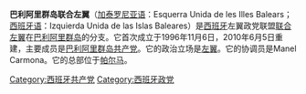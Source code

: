 {{expand|time=2015-10-01T01:59:24+00:00}}
{{unreferenced|time=2015-10-01T01:59:24+00:00}}
'''巴利阿里群岛联合左翼'''（[[加泰罗尼亚语|加泰罗尼亚语]]：Esquerra Unida de les Illes Balears；[[西班牙语|西班牙语]]：Izquierda Unida de las Islas Baleares）是[[西班牙|西班牙]]左翼政党联盟[[联合左翼_(西班牙)|联合左翼]]在[[巴利阿里群岛|巴利阿里群岛]]的分支。它首次成立于1996年11月6日，2010年6月5日重建，主要成员是[[巴利阿里群岛共产党|巴利阿里群岛共产党]]。它的政治立场是[[左翼|左翼]]。它的协调员是Manel Carmona。它的总部位于[[帕尔马_(西班牙)|帕尔马]]。

[[Category:西班牙共产党|Category:西班牙共产党]]
[[Category:西班牙政党|Category:西班牙政党]]